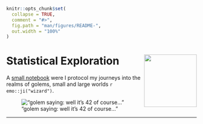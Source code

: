 <!-- README.md is generated from README.Rmd (knitr::knit("README.Rmd",output = "README.md")). Please edit that file -->

```r
knitr::opts_chunk$set(
  collapse = TRUE,
  comment = "#>",
  fig.path = "man/figures/README-",
  out.width = "100%"
)
```

# Statistical Exploration <img src='img/logo.svg' align='right' height='139' />

A [small notebook](https://k-hench.github.io/statistical_explorations/) were I protocol my journeys into the realms of golems, small and large worlds `r emo::ji("wizard")`.

!["golem saying: well it's 42 of course..."](img/golem.svg)

---

